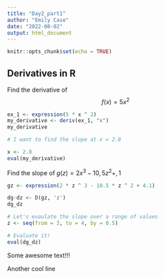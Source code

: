 ```yaml
---
title: "Day2_part1"
author: "Emily Case"
date: "2022-08-02"
output: html_document
---
```


```r
knitr::opts_chunk$set(echo = TRUE)
```

## Derivatives in R
Find the derivative of $$f(x) = 5x^2$$
```r
ex_1 <- expression(5 * x ^ 2)
my_derivative <- deriv(ex_1, "x")
my_derivative

# I want to find the slope at x = 2.8

x <- 2.8
eval(my_derivative)
```
Find the slope of $g(z) = 2x^3-10, 5z^2+, 1$

```r
gz <- expression(2 * z ^ 3 - 10.5 * z ^ 2 + 4.1)

dg-dz <- D(gz, 'z')
dg_dz

# Let's evaulate the slope over a range of values
z <- seq(from = 3, to = 4, by = 0.5)

# Evaluate it!
eval(dg_dz)
```

Some awesome text!!!

Another cool line 


